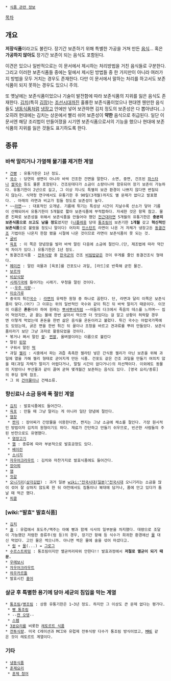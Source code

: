  * [[식품 관련 정보]]

{{{+1 保存食品 / Preserved Food }}}

[[목차]]
== 개요 ==
'''저장식품'''이라고도 불린다. 장기간 보존하기 위해 특별한 가공을 거쳐 만든 [[음식]]... 혹은 '''가공하지 않아도''' 장기간 보존이 되는 음식도 포함된다.

이견은 있으나 일반적으로는 이 문서에서 제시하는 처리방법을 거친 음식들로 구분한다. 그리고 이러한 보존식품들 중에는 밑에서 제시된 방법들 중 한 가지만이 아니라 여러가지 방법을 모두 거치는 경우도 존재한다. 다만 이 문서에서 말하는 처리를 하고서도 보존식품이 되지 못하는 경우도 있으니 주의.

또 옛날에는 보존식품이었으나 기술이 발전함에 따라 보존식품의 지위를 잃은 음식도 존재한다. [[김치]](특히 [[김장]])는 [[조선]]시대까진 훌륭한 보존식품이었으나 현대엔 웬만한 음식들도 [[냉동식품]]처럼 [[냉장고]] 안에만 넣어 보관하면 김치 정도의 보존성은 다 뽑아낸다(...) 오히려 현대에는 김치는 상온에서 빨리 쉬어 보존성이 '''약한''' 음식으로 취급된다. 일단 이 문서엔 해당 조리법이 만들어졌을 시기엔 보존식품으로서의 기능을 했으나 현대에 보존식품의 지위를 잃은 것들도 표기하도록 한다.

== 종류 ==
=== 바싹 말리거나 가열해 물기를 제거한 계열 ===
 * [[건빵]] : 유통기한은 1년 정도.
 * [[국수]] : 당연히 생면이 아니라 바싹 건조한 건면을 말한다. 소면, 중면, 건조된 [[파스타]]나 [[쌀국수]] 등도 물론 포함된다. 건조된데다가 소금이 소량이나마 함유되어 장기 보존이 가능하다. 유통기한이 2년으로 길고, 그 이상 지나도 특별히 보관 환경이 나쁘지 않다면 변질되지 않는다. 식약청 연구에서도 유통기한 후 90일(3개월)까지도 별 문제가 없다고 발표했다. . 아래의 라면과 비교가 힘들 정도로 보존성이 높다. 
 * ~~[[라면]]~~ : 대표적인 오개념. 기름에 튀기는 특성상 시간이 지날수록 산소가 닿아 기름이 산패되어서 유통기한이 5개월로 짧아 보존식품에 부적합하다. 자세한 것은 항목 참고. 물론 진짜로 보존성을 위해서 보존식품을 만들어야 했던 [[전근대]]라면 5개월의 유통기한은 '''충분히 보존식품으로 쓰고도 남을 정도'''였지만 ([[나폴레옹]] 당대 [[통조림]]이 보존기한 '''1개월''' 갖고 '''혁신적인 보존식품'''으로 불렸을 정도니 말이다) 어차피 [[인스턴트]] 라면이 나온 거 자체가 냉장고든 [[동결건조]] 기법이든 나온지 한참 됐을 시절에 나온 것이므로 라면이 보존식품이 못 되는 것. 
 * [[굴비]]
 * [[육포]] : 이 쪽은 양념장을 발라 바싹 말린 다음에 소금에 절인다.(단, 제조법에 따라 약간씩 차이가 있다.) 유통기한은 1년 정도. 
 * 동결건조식품 - [[전투식량]] 중 [[한국군]]의 건조 [[비빔밥]]같은 것이 무게를 줄인 동결건조식 형태다.
 * [[페미컨]] : 말린 곡물과 [육포]를 건포도나 과일, [라드]로 반죽해 굳힌 물건.
 * [[보르챠]]
 * [[비상식량]]
 * [[시래기국]]에 들어가는 시래기. 무청을 말린 것이다.
 * --[[우주 식량]]--
 * [[미숫가루]]
 * 중국의 튀긴[[국수]] : [[라면]]의 유력한 원형 중 하나로 꼽힌다. 단, 라면과 달리 이쪽은 보존식품이 맞다.(어?) 그 이유는 위의 일반적인 국수와 같이 튀긴 뒤 바싹 말리기 때문이다. 이것의 이름은 '''혼돈'''이라 하여 원래는 [[뿌셔뿌셔]]처럼 ~~어둠의 다크에서 죽음의 데스를 느끼며~~ 씹어 먹었지만, 곧 끓는 물에 한번 삶아서 먹으면 더 맛있다는 걸 알고 상황이 허락할 경우엔 이렇게 먹었는데 혼돈을 한번 삶은 음식을 온돈이라고 불렀다. 튀긴 국수는 아랍국가쪽에도 있었는데, 굵은 면을 한번 튀긴 뒤 꿀이나 조청을 바르고 견과류를 뿌려 만들었다. 보존식품이라기 보단 그냥 과자로 활용되었을 것이다.
 * 볶거나 쪄서 말린 [[쌀]]- [[찐쌀]], 올벼쌀이라는 이름으로 불린다
 * 말린 [[된장]]
 * 구워서 말린 [[떡]]
 * 과일 [[젤리]] : 시중에서 파는 과즙 촉촉한 젤라틴 넣은 간식용 젤리가 아닌 보존을 위해 과일에 열을 가해 젤리 형태로 굳어지게 만든 식품. 건포도 같은 건조 과일을 만들기 여의치 않을 때(과일 자체가 말리기 어렵다거나, 말릴 시간이 없다거나)의 차선책이다. 이외에도 동물의 지방이나 부산물과 같이 끓여 굳혀 몇개월간 보존하는 음식도 있다. [영국 요리/종류]의 푸딩 항목 참조.
 * 그 외 [[건어물]]이나 건채소류.

=== 향신료나 소금 등에 푹 절인 계열 ===
 * [[김치]] : 발효식품에도 들어간다.
 * [[육포]] : 만들 때 그냥 말리는 게 아니라 일단 양념에 절인다.
 * [[염장]]
  * [[짠지]] : 장아찌가 간장물을 이용한다면, 짠지는 그냥 소금에 채소를 절인다. 가장 원시적인 방법이자 김치의 원형이기도 하다. 재료가 간단하고 만들기 쉬우므로, 빈곤한 사람들의 주된 반찬으로도 유명했다.
  * [[염장고기]]
  * [[햄]] : 종류에 따라 부분적으로 발효공정도 있다.
  * [[베이컨]]
  * [[소시지]]
 * [[자우어크라우트]] : 김치와 마찬가지로 발효식품에도 들어간다.
 * [[장아찌]]
 * [[잼]]
 * [[젓갈]]
 * [[오니기리]]([[삼각김밥]]) : 과거 일본 [[wiki:"전국시대(일본)"전국시대]] 오니기리는 소금을 많이 섞어 잘 상하지 않도록 한 뒤 야전에서도 짐통이나 복대에 담거나, 품에 안고 있다가 틈날 때 먹곤 했다.
 * [[피클]]
=== [wiki:"발효" 발효식품] ===
 * [[김치]]
 * [[술]] : 유럽에서 포도주/맥주는 아예 빵과 함께 식사의 일부분을 차지했다. 대량으로 조달이 가능했던 저렴한 증류주(럼 등)의 경우, 장기간 항해 등 식수가 희귀한 환경에선 [[물]] 대신 먹었다. 고인 물은 썩으니까. 아니면 썩은 물에 술을 섞어 마셨다고. 
  * [[럼]] + [[물]](...) = [[그로그]]
 * [[수르스트뢰밍]] : 통조림이지만 멸균처리따위 안한다!! 발효과정에서 '''저절로 멸균이 되기 때문.'''
 * [[우메보시]]
 * [[자우어크라우트]]
 * [[하우카르틀]]
 * 발효시킨 [[홍어]]

=== 살균 후 특별한 용기에 담아 세균의 침입을 막는 계열 ===
 * [[통조림]]/[[병조림]] : 상용 유통기한은 1~3년 정도. 하지만 그 이상도 큰 문제 없다는 평가다.
  * [[빵 통조림]]
  * --[[캔 오뎅]]--
  * [[스팸]]
 * [[3분요리]]를 비롯한 [[레토르트 식품]]
 * [[전투식량]]. 미국 C레이션과 MCI와 유럽제 전투식량 다수가 통조림 방식이었고, [[MRE]] 같은 것이 레토르트 계열이다.

=== 기타 ===
 * [[냉동식품]]
 * [[훈제]]요리
  * [[훈제 청어]]
